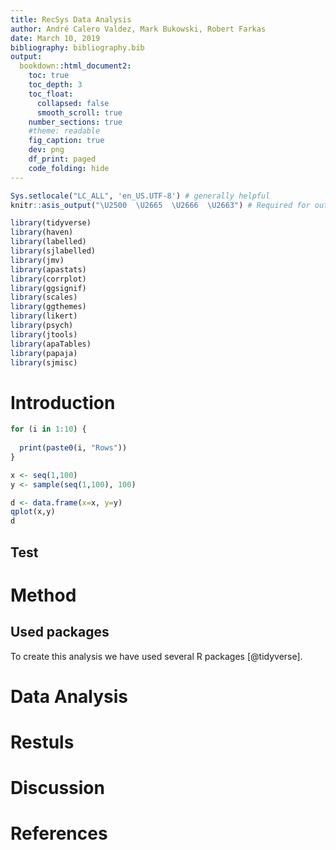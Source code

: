 ```yaml
---
title: RecSys Data Analysis
author: André Calero Valdez, Mark Bukowski, Robert Farkas
date: March 10, 2019
bibliography: bibliography.bib
output:
  bookdown::html_document2:
    toc: true
    toc_depth: 3
    toc_float: 
      collapsed: false
      smooth_scroll: true
    number_sections: true
    #theme: readable
    fig_caption: true
    dev: png
    df_print: paged
    code_folding: hide
---
```


```r
Sys.setlocale("LC_ALL", 'en_US.UTF-8') # generally helpful
knitr::asis_output("\U2500  \U2665  \U2666  \U2663") # Required for output of Jamovi functions

library(tidyverse)
library(haven)
library(labelled)
library(sjlabelled)
library(jmv)
library(apastats)
library(corrplot)
library(ggsignif)
library(scales)
library(ggthemes)
library(likert)
library(psych)
library(jtools)
library(apaTables)
library(papaja)
library(sjmisc)
```

# Introduction
```r
for (i in 1:10) {
  
  print(paste0(i, "Rows"))
}

x <- seq(1,100)
y <- sample(seq(1,100), 100)

d <- data.frame(x=x, y=y)
qplot(x,y)
d
```

## Test
# Method


## Used packages
To create this analysis we have used several R packages [@tidyverse].

# Data Analysis

# Restuls

# Discussion


# References


